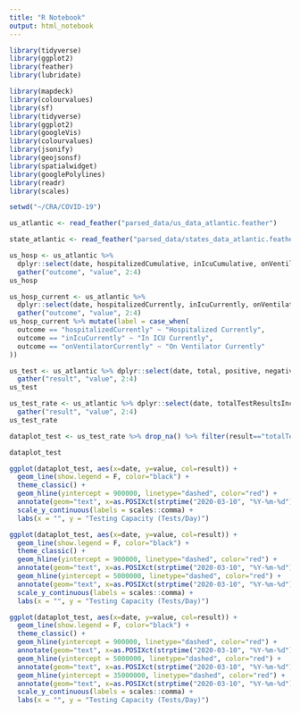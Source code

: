 ```yaml
---
title: "R Notebook"
output: html_notebook
---
```


```r
library(tidyverse)
library(ggplot2)
library(feather)
library(lubridate)

library(mapdeck)
library(colourvalues)
library(sf)
library(tidyverse)
library(ggplot2)
library(googleVis)
library(colourvalues)
library(jsonify)
library(geojsonsf)
library(spatialwidget)
library(googlePolylines)
library(readr)
library(scales)

setwd("~/CRA/COVID-19")
```


```r
us_atlantic <- read_feather("parsed_data/us_data_atlantic.feather")

state_atlantic <- read_feather("parsed_data/states_data_atlantic.feather")
```

```r
us_hosp <- us_atlantic %>% 
  dplyr::select(date, hospitalizedCumulative, inIcuCumulative, onVentilatorCumulative) %>% 
  gather("outcome", "value", 2:4)
us_hosp
```

```r
us_hosp_current <- us_atlantic %>% 
  dplyr::select(date, hospitalizedCurrently, inIcuCurrently, onVentilatorCurrently) %>% 
  gather("outcome", "value", 2:4)
us_hosp_current %>% mutate(label = case_when(
  outcome == "hospitalizedCurrently" ~ "Hospitalized Currently", 
  outcome == "inIcuCurrently" ~ "In ICU Currently", 
  outcome == "onVentilatorCurrently" ~ "On Ventilator Currently"
))
```

```r
us_test <- us_atlantic %>% dplyr::select(date, total, positive, negative) %>% 
  gather("result", "value", 2:4)
us_test
```

```r
us_test_rate <- us_atlantic %>% dplyr::select(date, totalTestResultsIncrease, positiveIncrease, negativeIncrease) %>% 
  gather("result", "value", 2:4)
us_test_rate
```


```r
dataplot_test <- us_test_rate %>% drop_na() %>% filter(result=="totalTestResultsIncrease")

dataplot_test
```


```r
ggplot(dataplot_test, aes(x=date, y=value, col=result)) + 
  geom_line(show.legend = F, color="black") +
  theme_classic() + 
  geom_hline(yintercept = 900000, linetype="dashed", color="red") + 
  annotate(geom="text", x=as.POSIXct(strptime("2020-03-10", "%Y-%m-%d")), y=920000, label="'Bare Minimum Scenario': 900,000 tests per day", color="red") +
  scale_y_continuous(labels = scales::comma) + 
  labs(x = "", y = "Testing Capacity (Tests/Day)")

ggplot(dataplot_test, aes(x=date, y=value, col=result)) + 
  geom_line(show.legend = F, color="black") +
  theme_classic() + 
  geom_hline(yintercept = 900000, linetype="dashed", color="red") + 
  annotate(geom="text", x=as.POSIXct(strptime("2020-03-10", "%Y-%m-%d")), y=1010000, label="'Bare Minimum Scenario': 900,000 tests per day", color="red") +
  geom_hline(yintercept = 5000000, linetype="dashed", color="red") +
  annotate(geom="text", x=as.POSIXct(strptime("2020-03-10", "%Y-%m-%d")), y=5110000, label="900,000 tests per day", color="red") +
  scale_y_continuous(labels = scales::comma) + 
  labs(x = "", y = "Testing Capacity (Tests/Day)")

ggplot(dataplot_test, aes(x=date, y=value, col=result)) + 
  geom_line(show.legend = F, color="black") +
  theme_classic() + 
  geom_hline(yintercept = 900000, linetype="dashed", color="red") + 
  annotate(geom="text", x=as.POSIXct(strptime("2020-03-10", "%Y-%m-%d")), y=2000000, label="'Bare Minimum Scenario': 900,000 tests per day", color="red") +
  geom_hline(yintercept = 5000000, linetype="dashed", color="red") +
  annotate(geom="text", x=as.POSIXct(strptime("2020-03-10", "%Y-%m-%d")), y=6000000, label="'Moderate Scenario': 5 million tests per day", color="red") +
  geom_hline(yintercept = 35000000, linetype="dashed", color="red") +
  annotate(geom="text", x=as.POSIXct(strptime("2020-03-10", "%Y-%m-%d")), y=36000000, label="'Aggressive Scenario': 35 million tests per day", color="red") +
  scale_y_continuous(labels = scales::comma) + 
  labs(x = "", y = "Testing Capacity (Tests/Day)")
```